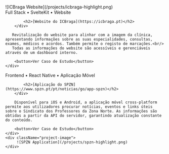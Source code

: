 
<ProjectGrid>
    <div className="project-image">
        ![ICBraga Website](/projects/icbraga-highlight.png)
    </div>
    <div className="project-description">
        <div>
            Full Stack &#x2022; SvelteKit &#x2022; Website

            <h2>[Website do ICBraga](https://icbraga.pt)</h2>
        </div>

       Revitalização do website para alinhar com a imagem da clínica, apresentando informações sobre as suas especialidades, consultas, exames, médicos e acordos. Também permite o registo de marcações.<br/>
       Todas as informações do website são acessíveis e gerenciáveis através de um dashboard interno.

        <button>Ver Caso de Estudo</button>
    </div>
</ProjectGrid>

<ProjectGrid>
    <div className="project-description">
        <div>
            Frontend &#x2022; React Native &#x2022; Aplicação Móvel

            <h2>[Aplicação do SPZN](https://www.spzn.pt/pt/noticias/go/app-spzn)</h2>
        </div>       

        Disponível para iOS e Android, a aplicação móvel cross-platform permite aos utilizadores procurar notícias, eventos e links úteis sobre o Sindicato dos Professores da Zona Norte. As informações são obtidas a partir da API do servidor, garantindo atualização constante do conteúdo.

        <button>Ver Caso de Estudo</button>
    </div>
    <div className="project-image">
         ![SPZN Application](/projects/spzn-highlight.png)
    </div>
</ProjectGrid>
